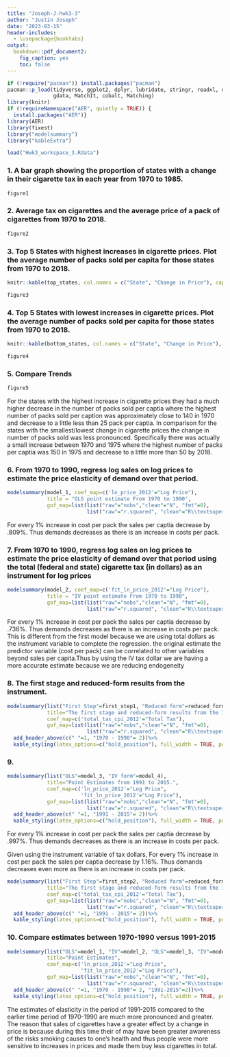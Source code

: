 ```yaml
---
title: "Joseph-J-hwk3-3"
author: "Justin Joseph"
date: "2023-03-15"
header-includes:
  - \usepackage{booktabs}
output: 
  bookdown::pdf_document2:
    fig_caption: yes
    toc: false
---
```

```r
if (!require("pacman")) install.packages("pacman")
pacman::p_load(tidyverse, ggplot2, dplyr, lubridate, stringr, readxl, data.table, 
               gdata, MatchIt, cobalt, Matching)
library(knitr)
if (!requireNamespace("AER", quietly = TRUE)) {
  install.packages("AER")}
library(AER)
library(fixest)
library("modelsummary")
library("kableExtra")

```

```r
load("Hwk3_workspace_3.Rdata")
```


### 1. A bar graph showing the proportion of states with a change in their cigarette tax in each year from 1970 to 1985. 

```r
figure1
```

\newpage


### 2. Average tax on cigarettes and the average price of a pack of cigarettes from 1970 to 2018.

```r
figure2
```
\newpage

### 3. Top 5 States with highest increases in cigarette prices. Plot the average number of packs sold per capita for those states from 1970 to 2018.
  

```r
knitr::kable(top_states, col.names = c("State", "Change in Price"), caption = "Top 5 states with highest change in Cigarette prices (2012 Dollars)", booktabs = TRUE) %>% kable_styling(latex_options=c("hold_position"), full_width = TRUE, position="center")
```


```r
figure3
```

\newpage

### 4. Top 5 States with lowest increases in cigarette prices. Plot the average number of packs sold per capita for those states from 1970 to 2018.


```r
knitr::kable(bottom_states, col.names = c("State", "Change in Price"), caption = "Top 5 states with smallest change in Cigarette prices (2012 Dollars)", booktabs = TRUE) %>% kable_styling(latex_options=c("hold_position"), full_width = TRUE, position="center")
```


```r
figure4
```
\newpage

### 5. Compare Trends 

```r
figure5
```

For the states with the highest increase in cigarette prices they had a much higher decrease in the number of packs sold per captia where the highest number of packs sold per caption was approximately close to 140 in 1970 and decrease to a little less than 25 pack per captia. In comparison for the states with the smallest/lowest change in cigarette prices the change in number of packs sold was less pronounced. Specifically there was actually a small increase between 1970 and 1975 where the highest number of packs per captia was 150 in 1975 and decrease to a little more than 50 by 2018.  
\newpage

### 6. From 1970 to 1990, regress log sales on log prices to estimate the price elasticity of demand over that period.
```r
modelsummary(model_1, coef_map=c('ln_price_2012'="Log Price"), 
             title = "OLS point estimate From 1970 to 1990",
             gof_map=list(list("raw"="nobs","clean"="N", "fmt"=0),
                          list("raw"="r.squared", "clean"="R\\textsuperscript{2}", "fmt"=2))) %>% kable_styling(latex_options=c("hold_position"), full_width = TRUE, position="center")

```
For every 1% increase in cost per pack the sales per captia decrease by .809%. Thus demands decreases as there is an increase in costs per pack.

\newpage

### 7. From 1970 to 1990, regress log sales on log prices to estimate the price elasticity of demand over that period using the total (federal and state) cigarette tax (in dollars) as an instrument for log prices
```r
modelsummary(model_2, coef_map=c('fit_ln_price_2012'="Log Price"), 
             title = "IV point estimate From 1970 to 1990",
             gof_map=list(list("raw"="nobs","clean"="N", "fmt"=0),
                          list("raw"="r.squared", "clean"="R\\textsuperscript{2}", "fmt"=2))) %>% kable_styling(latex_options=c("hold_position"), full_width = TRUE, position="center") 
```
For every 1% increase in cost per pack the sales per captia decrease by .736%. Thus demands decreases as there is an increase in costs per pack. This is different from the first model because we are using total dollars as the instrument variable to complete the regression. the original estimate the predictor variable (cost per pack) can be correlated to other
variables beyond sales per capita.Thus by using the IV tax dollar we are having a more accurate estimate because we are reducing endogeneity
\newpage

### 8. The first stage and reduced-form results from the instrument.

```r

modelsummary(list("First Step"=first_step1, "Reduced form"=reduced_form1), 
             title="The first stage and reduced-form results from the Instrument from 1970 to 1990",
             coef_map=c('total_tax_cpi_2012'="Total Tax"), 
             gof_map=list(list("raw"="nobs","clean"="N", "fmt"=0),
                          list("raw"="r.squared", "clean"="R\\textsuperscript{2}", "fmt"=2))) %>%
  add_header_above(c(" "=1, "1970 - 1990"= 2))%>%
  kable_styling(latex_options=c("hold_position"), full_width = TRUE, position="center")
```
\newpage

### 9. 
```r

modelsummary(list("OLS"=model_3, "IV form"=model_4), 
             title="Point Estimates from 1991 to 2015.",
             coef_map=c('ln_price_2012'="Log Price",
                        'fit_ln_price_2012'="Log Price"), 
             gof_map=list(list("raw"="nobs","clean"="N", "fmt"=0),
                          list("raw"="r.squared", "clean"="R\\textsuperscript{2}", "fmt"=2))) %>%
  add_header_above(c(" "=1, "1991 - 2015"= 2))%>%
  kable_styling(latex_options=c("hold_position"), full_width = TRUE, position="center")

```


For every 1% increase in cost per pack the sales per captia decrease by .997%. Thus demands decreases as there is an increase in costs per pack. 

Given using the instrument variable of tax dollars, For every 1% increase in cost per pack the sales per captia decrease by 1.16%. Thus demands decreases even more as there is an increase in costs per pack. 


```r
modelsummary(list("First Step"=first_step2, "Reduced form"=reduced_form2), 
             title="The first stage and reduced-form results from the Instrument from 1991 to 2015",
             coef_map=c('total_tax_cpi_2012'="Total Tax"), 
             gof_map=list(list("raw"="nobs","clean"="N", "fmt"=0),
                          list("raw"="r.squared", "clean"="R\\textsuperscript{2}", "fmt"=2))) %>%
  add_header_above(c(" "=1, "1991 - 2015"= 2))%>%
  kable_styling(latex_options=c("hold_position"), full_width = TRUE, position="center")
```  
\newpage

### 10. Compare estimates between 1970-1990 versus 1991-2015
```r
modelsummary(list("OLS"=model_1, "IV"=model_2, "OLS"=model_3, "IV"=model_4), 
             title="Point Estimates", 
             coef_map=c('ln_price_2012'="Log Price",
                        'fit_ln_price_2012'="Log Price"), 
             gof_map=list(list("raw"="nobs","clean"="N", "fmt"=0),
                          list("raw"="r.squared", "clean"="R\\textsuperscript{2}", "fmt"=2))) %>%
  add_header_above(c(" "=1, "1970 - 1990"= 2, "1991-2015"=2))%>%
  kable_styling(latex_options=c("hold_position"), full_width = TRUE, position="center")
```

The estimates of elasticity in the period of 1991-2015 compared to the earlier time period of 1970-1990 are much more pronounced and greater. The reason that sales of cigarettes have a greater effect by a change in price is because during this time their of may have been greater awareness of the risks smoking causes to one's health and thus people were more sensitive to increases in prices and made them buy less cigarettes in total. 
